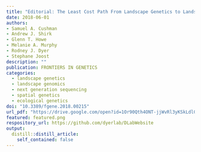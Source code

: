 ```yaml
---
title: "Editorial: The Least Cost Path From Landscape Genetics to Landscape Genomics: Challenges and Opportunities to Explore NGS Data in a Spatially Explicit Context"
date: 2018-06-01
authors: 
- Samuel A. Cushman
- Andrew J. Shirk
- Glenn T. Howe
- Melanie A. Murphy
- Rodney J. Dyer
- Stephane Joost
description: ""
publication: FRONTIERS IN GENETICS
categories: 
  - landscape genetics
  - landscape genomics
  - next generation sequencing
  - spatial genetics
  - ecological genetics
doi: "10.3389/fgene.2018.00215"
url_pdf: "https://drive.google.com/open?id=1Or90Qth4ONT-jjWvRl3yKSkLdlGvxBOq"
featured: featured.png
respository_url: https://github.com/dyerlab/DLabWebsite
output:
  distill::distill_article:
    self_contained: false
---
```



